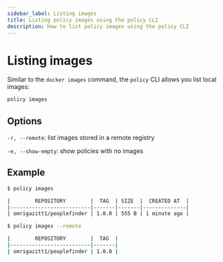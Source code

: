 ```yaml
---
sidebar_label: Listing images
title: Listing policy images using the policy CLI
description: How to list policy images using the policy CLI
---
```


# Listing images

Similar to the `docker images` command, the `policy` CLI allows you list local images:

```bash
policy images
```

## Options

`-r, --remote`: list images stored in a remote registry

`-e, --show-empty`: show policies with no images

## Example

```bash
$ policy images

|        REPOSITORY        |  TAG  | SIZE  |  CREATED AT  |
|--------------------------|-------|-------|--------------|
| omrigazitt1/peoplefinder | 1.0.0 | 555 B | 1 minute ago |

$ policy images --remote

|        REPOSITORY        |  TAG  |
|--------------------------|-------|
| omrigazitt1/peoplefinder | 1.0.0 |
```
